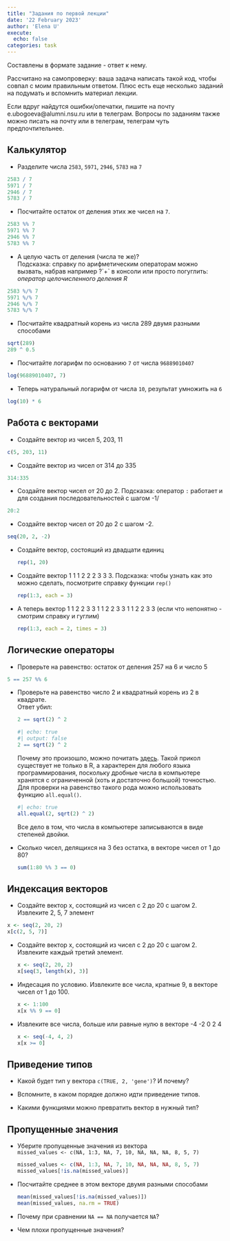 ```yaml
---
title: "Задания по первой лекции"
date: '22 February 2023'
author: 'Elena U'
execute: 
  echo: false
categories: task
---
```


Составлены в формате задание - ответ к нему.

Рассчитано на самопроверку: ваша задача написать такой код, чтобы совпал с моим правильным ответом. Плюс есть еще несколько заданий на подумать и вспомнить материал лекции.

Если вдруг найдутся ошибки/опечатки, пишите на почту e.ubogoeva\@alumni.nsu.ru или в телеграм. Вопросы по заданиям также можно писать на почту или в телеграм, телеграм чуть предпочтительнее.

## Калькулятор

-   Разделите числа `2583`, `5971`, `2946`, `5783` на `7`

```r
2583 / 7
5971 / 7
2946 / 7
5783 / 7
```

-   Посчитайте остаток от деления этих же чисел на `7`.

```r
2583 %% 7
5971 %% 7
2946 %% 7
5783 %% 7
```

-   А целую часть от деления (числа те же)?\
    Подсказка: справку по арифметическим операторам можно вызвать, набрав например ?\`+\` в консоли или просто погуглить: *оператор целочисленного деления R*

```r
2583 %/% 7
5971 %/% 7
2946 %/% 7
5783 %/% 7
```

-   Посчитайте квадратный корень из числа 289 двумя разными способами

```r
sqrt(289)
289 ^ 0.5
```

-   Посчитайте логарифм по основанию `7` от числа `96889010407`

```r
log(96889010407, 7)
```

-   Теперь натуральный логарифм от числа `10`, результат умножить на `6`

```r
log(10) * 6
```

## Работа с векторами

-   Создайте вектор из чисел 5, 203, 11

```r
c(5, 203, 11)
```

-   Создайте вектор из чисел от 314 до 335

```r
314:335
```

-   Создайте вектор чисел от 20 до 2. Подсказка: оператор `:` работает и для создания последовательностей с шагом -1/

```r
20:2
```

-   Создайте вектор чисел от 20 до 2 с шагом -2.

```r
seq(20, 2, -2)
```

-   Создайте вектор, состоящий из двадцати единиц

    ```r
    rep(1, 20)
    ```

-   Создайте вектор 1 1 1 2 2 2 3 3 3. Подсказка: чтобы узнать как это можно сделать, посмотрите справку функции `rep()`

    ```r
    rep(1:3, each = 3)
    ```

-   А теперь вектор 1 1 2 2 3 3 1 1 2 2 3 3 1 1 2 2 3 3 (если что непонятно - смотрим справку и гуглим)

    ```r
    rep(1:3, each = 2, times = 3)
    ```

## Логические операторы

-   Проверьте на равенство: остаток от деления 257 на 6 и число 5

```r
5 == 257 %% 6
```

-   Проверьте на равенство число 2 и квадратный корень из 2 в квадрате.\
    Ответ убил:

    ```r
    2 == sqrt(2) ^ 2
    ```

    ```r
    #| echo: true
    #| output: false
    2 == sqrt(2) ^ 2
    ```

    Почему это произошло, можно почитать [здесь](https://cran.r-project.org/doc/FAQ/R-FAQ.html#Why-doesn_0027t-R-think-these-numbers-are-equal_003f). Такой прикол существует не только в R, а характерен для любого языка программирования, поскольку дробные числа в компьютере хранятся с ограниченной (хоть и достаточно большой) точностью. Для проверки на равенство такого рода можно использовать функцию `all.equal()`.

    ```r
    #| echo: true
    all.equal(2, sqrt(2) ^ 2)
    ```

    ::: callout-note
    Все дело в том, что числа в компьютере записываются в виде степеней двойки.
    :::

-   Сколько чисел, делящихся на 3 без остатка, в векторе чисел от 1 до 80?

    ```r
    sum(1:80 %% 3 == 0)
    ```

## Индексация векторов

-   Создайте вектор x, состоящий из чисел с 2 до 20 с шагом 2. Извлеките 2, 5, 7 элемент

```r
x <- seq(2, 20, 2)
x[c(2, 5, 7)]
```

-   Создайте вектор x, состоящий из чисел с 2 до 20 с шагом 2. Извлеките каждый третий элемент.

    ```r
    x <- seq(2, 20, 2)
    x[seq(3, length(x), 3)]
    ```

-   Индесация по условию. Извлеките все числа, кратные 9, в векторе чисел от 1 до 100.

    ```r
    x <- 1:100
    x[x %% 9 == 0]
    ```

-   Извлеките все числа, больше или равные нулю в векторе -4 -2 0 2 4

    ```r
    x <- seq(-4, 4, 2)
    x[x >= 0]
    ```

## Приведение типов

-   Какой будет тип у вектора `c(TRUE, 2, 'gene')`? И почему?

-   Вспомните, в каком порядке должно идти приведение типов.

-   Какими функциями можно превратить вектор в нужный тип?

## Пропущенные значения

-   Уберите пропущенные значения из вектора\
    `missed_values <- c(NA, 1:3, NA, 7, 10, NA, NA, NA, 8, 5, 7)`

    ```r
    missed_values <- c(NA, 1:3, NA, 7, 10, NA, NA, NA, 8, 5, 7)
    missed_values[!is.na(missed_values)]
    ```

-   Посчитайте среднее в этом векторе двумя разными способами

    ```r
    mean(missed_values[!is.na(missed_values)])
    mean(missed_values, na.rm = TRUE)
    ```

-   Почему при сравнении `NA == NA` получается `NA`?

-   Чем плохи пропущенные значения?
